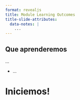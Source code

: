 ```yaml
---
format: revealjs
title: Module Learning Outcomes
title-slide-attributes:
  data-notes: |
    ...
---
```


## Que aprenderemos

...

- ...

# Iniciemos!
